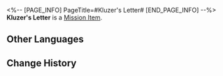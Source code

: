 <%-- [PAGE_INFO]
PageTitle=#Kluzer's Letter#
[END_PAGE_INFO] --%>
{{Item Infobox
|id          = 140097
|image       = Item Kluzer's Letter.png
|type        = Mission Item
|invCategory = Missions
|rarity      = 3
|effect      = 
|description = Old letters that Kluzer carries around.
}}
{{Description|''"He didn't have the time to post them... maybe he didn't need to anymore..."''}}
'''Kluzer's Letter''' is a [[Mission Item]].

==Other Languages==
{{Other Languages
|en   = Kluzer's Letter
|zhs  = 科鲁泽的信件
|zht  = 科魯澤的信件
|ja   = コルゼの手紙
|ko   = 클루저의 편지
|es   = Carta de Kluzer
|fr   = Lettre de Kluzer
|ru   = Письмо Клузера
|th   = จดหมายของ Kluzer
|vi   = Thư Của Kluzer
|de   = Kluzers Brief
|id   = Surat Kluzer
|pt   = Carta de Kluzer
}}

==Change History==
{{Change History|2.0}}